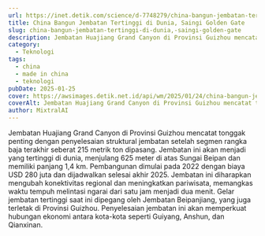 ```yaml
---
url: https://inet.detik.com/science/d-7748279/china-bangun-jembatan-tertinggi-di-dunia-saingi-golden-gate
title: China Bangun Jembatan Tertinggi di Dunia, Saingi Golden Gate
slug: china-bangun-jembatan-tertinggi-di-dunia,-saingi-golden-gate
description: Jembatan Huajiang Grand Canyon di Provinsi Guizhou mencatat tonggak penting saat segmen rangka baja terakhir dipasangkan pada jembatan tersebut pekan lalu.
category:
  - Teknologi
tags:
  - china
  - made in china
  - teknologi
pubDate: 2025-01-25
cover: https://awsimages.detik.net.id/api/wm/2025/01/24/china-bangun-jembatan-tertinggi-di-dunia-saingi-golden-gate-yang-ikonik_169.webp?wid=54&w=650&v=1&t=jpeg
coverAlt: Jembatan Huajiang Grand Canyon di Provinsi Guizhou mencatat tonggak penting saat segmen rangka baja terakhir dipasangkan pada jembatan tersebut pekan lalu. Foto China News Service
author: MixtralAI
---
```

Jembatan Huajiang Grand Canyon di Provinsi Guizhou mencatat tonggak penting dengan penyelesaian struktural jembatan setelah segmen rangka baja terakhir seberat 215 metrik ton dipasang. Jembatan ini akan menjadi yang tertinggi di dunia, menjulang 625 meter di atas Sungai Beipan dan memiliki panjang 1,4 km. Pembangunan dimulai pada 2022 dengan biaya USD 280 juta dan dijadwalkan selesai akhir 2025. Jembatan ini diharapkan mengubah konektivitas regional dan meningkatkan pariwisata, memangkas waktu tempuh melintasi ngarai dari satu jam menjadi dua menit. Gelar jembatan tertinggi saat ini dipegang oleh Jembatan Beipanjiang, yang juga terletak di Provinsi Guizhou. Penyelesaian jembatan ini akan memperkuat hubungan ekonomi antara kota-kota seperti Guiyang, Anshun, dan Qianxinan.
